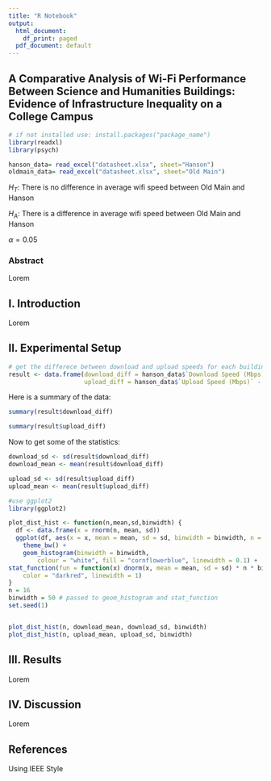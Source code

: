 ```yaml
---
title: "R Notebook"
output:
  html_document:
    df_print: paged
  pdf_document: default
---
```


## A Comparative Analysis of Wi-Fi Performance Between Science and Humanities Buildings: Evidence of Infrastructure Inequality on a College Campus

```r
# if not installed use: install.packages("package_name")
library(readxl)
library(psych)

hanson_data= read_excel("datasheet.xlsx", sheet="Hanson")
oldmain_data= read_excel("datasheet.xlsx", sheet="Old Main")
```

$H_T$: There is no difference in average wifi speed between Old Main and Hanson

$H_A$: There is a difference in average wifi speed between Old Main and Hanson

$\alpha=0.05$

### Abstract

Lorem

## I. Introduction

Lorem

## II. Experimental Setup

```r
# get the differece between download and upload speeds for each building
result <- data.frame(download_diff = hanson_data$`Download Speed (Mbps)` - oldmain_data$`Download Speed (Mbps)`, 
                     upload_diff = hanson_data$`Upload Speed (Mbps)` - oldmain_data$`Upload Speed (Mbps)`)

```

Here is a summary of the data:

```r
summary(result$download_diff)
```

```r
summary(result$upload_diff)
```

Now to get some of the statistics:

```r
download_sd <- sd(result$download_diff)
download_mean <- mean(result$download_diff)

upload_sd <- sd(result$upload_diff)
upload_mean <- mean(result$upload_diff)

#use ggplot2
library(ggplot2)

plot_dist_hist <- function(n,mean,sd,binwidth) {
  df <- data.frame(x = rnorm(n, mean, sd))
  ggplot(df, aes(x = x, mean = mean, sd = sd, binwidth = binwidth, n = n)) +
    theme_bw() +
    geom_histogram(binwidth = binwidth, 
        colour = "white", fill = "cornflowerblue", linewidth = 0.1) +
stat_function(fun = function(x) dnorm(x, mean = mean, sd = sd) * n * binwidth,
    color = "darkred", linewidth = 1)
}
n = 16
binwidth = 50 # passed to geom_histogram and stat_function
set.seed(1)


plot_dist_hist(n, download_mean, download_sd, binwidth)
plot_dist_hist(n, upload_mean, upload_sd, binwidth)

```

## III. Results

Lorem

## IV. Discussion

Lorem

## References

Using IEEE Style
